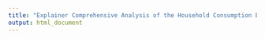 ```yaml
---
title: "Explainer Comprehensive Analysis of the Household Consumption Expenditure Survey"
output: html_document
---
```


<style type="text/css">
.title {
  display: none;
}


Hello, Website!

For more information about simple R Markdown websites, please read the documentation at https://bookdown.org/yihui/rmarkdown/rmarkdown-site.html.

Please also note that simple R Markdown sites are _not_ based on **blogdown**. They are probably good for websites with only a few Rmd documents. For larger-scale and more sophisticated websites (such as blogs), you may want to use **blogdown** instead: https://github.com/rstudio/blogdown.
